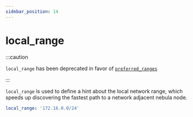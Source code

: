 ```yaml
---
sidebar_position: 14
---
```


# local_range

:::caution

`local_range` has been deprecated in favor of [`preferred_ranges`](/config/preferred-ranges)

:::

`local_range` is used to define a hint about the local network range, which speeds up discovering the fastest path to a
network adjacent nebula node.

```yml
local_range: '172.16.0.0/24'
```
